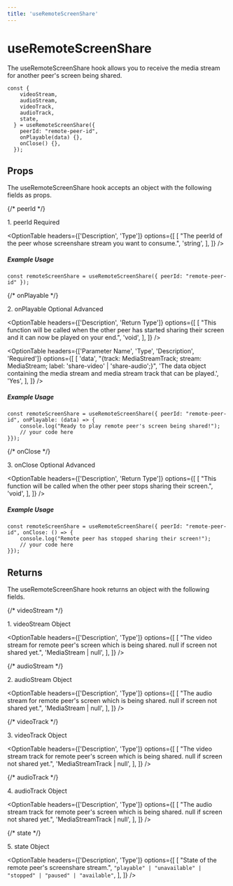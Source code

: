 ```yaml
---
title: 'useRemoteScreenShare'
---
```



# useRemoteScreenShare

The useRemoteScreenShare hook allows you to receive the media stream for another peer's screen being shared.

```tsx
const {
    videoStream,
    audioStream,
    videoTrack,
    audioTrack,
    state,
  } = useRemoteScreenShare({
    peerId: "remote-peer-id",
    onPlayable(data) {},
    onClose() {},
  });
```


## Props
The useRemoteScreenShare hook accepts an object with the following fields as props.

{/* peerId */}
<div className="flex mt-5">
    <span className="font-mono font-semibold">1. peerId</span>
    <span>
        <Pill>Required</Pill>
    </span>
</div>

<OptionTable
  headers={['Description', 'Type']}
  options={[
    [
      "The peerId of the peer whose screenshare stream you want to consume.",
      'string',
    ],
  ]}
/>


##### Example Usage

```tsx
const remoteScreenShare = useRemoteScreenShare({ peerId: "remote-peer-id" });
```

{/* onPlayable */}
<div className="flex mt-5">
    <span className="font-mono font-semibold">2. onPlayable</span>
    <span className="ml-2">
        <Pill>Optional</Pill>
    </span>
    <span className="ml-2">
        <Pill>Advanced</Pill>
    </span>
</div>

<OptionTable
  headers={['Description', 'Return Type']}
  options={[
    [
      "This function will be called when the other peer has started sharing their screen and it can now be played on your end.",
      'void',
    ],
  ]}
/>

<OptionTable
  headers={['Parameter Name', 'Type', 'Description', 'Required']}
  options={[
    [
      'data',
      "{track: MediaStreamTrack; stream: MediaStream; label: 'share-video' | 'share-audio';}",
      'The data object containing the media stream and media stream track that can be played.',
      'Yes',
    ],
  ]}
/>


##### Example Usage

```tsx
const remoteScreenShare = useRemoteScreenShare({ peerId: "remote-peer-id", onPlayable: (data) => {
	console.log("Ready to play remote peer's screen being shared!");
    // your code here
}});
```

{/* onClose */}
<div className="flex mt-5">
    <span className="font-mono font-semibold">3. onClose</span>
    <span className="ml-2">
        <Pill>Optional</Pill>
    </span>
    <span className="ml-2">
        <Pill>Advanced</Pill>
    </span>
</div>

<OptionTable
  headers={['Description', 'Return Type']}
  options={[
    [
      "This function will be called when the other peer stops sharing their screen.",
      'void',
    ],
  ]}
/>

##### Example Usage

```tsx
const remoteScreenShare = useRemoteScreenShare({ peerId: "remote-peer-id", onClose: () => {
	console.log("Remote peer has stopped sharing their screen!");
    // your code here
}});
```

## Returns
The useRemoteScreenShare hook returns an object with the following fields.

{/* videoStream */}
<div className="flex mt-5">
    <span className="font-mono font-semibold">1. videoStream</span>
    <span className="ml-2">
        <Pill>Object</Pill>
    </span>
</div>

<OptionTable
  headers={['Description', 'Type']}
  options={[
    [
      "The video stream for remote peer's screen which is being shared. null if screen not shared yet.",
      'MediaStream | null',
    ],
  ]}
/>

{/* audioStream */}
<div className="flex mt-5">
    <span className="font-mono font-semibold">2. audioStream</span>
    <span className="ml-2">
        <Pill>Object</Pill>
    </span>
</div>

<OptionTable
  headers={['Description', 'Type']}
  options={[
    [
      "The audio stream for remote peer's screen which is being shared. null if screen not shared yet.",
      'MediaStream | null',
    ],
  ]}
/>

{/* videoTrack */}
<div className="flex mt-5">
    <span className="font-mono font-semibold">3. videoTrack</span>
    <span className="ml-2">
        <Pill>Object</Pill>
    </span>
</div>

<OptionTable
  headers={['Description', 'Type']}
  options={[
    [
      "The video stream track for remote peer's screen which is being shared. null if screen not shared yet.",
      'MediaStreamTrack | null',
    ],
  ]}
/>

{/* audioTrack */}
<div className="flex mt-5">
    <span className="font-mono font-semibold">4. audioTrack</span>
    <span className="ml-2">
        <Pill>Object</Pill>
    </span>
</div>

<OptionTable
  headers={['Description', 'Type']}
  options={[
    [
      "The audio stream track for remote peer's screen which is being shared. null if screen not shared yet.",
      'MediaStreamTrack | null',
    ],
  ]}
/>

{/* state */}
<div className="flex mt-5">
    <span className="font-mono font-semibold">5. state</span>
    <span className="ml-2">
        <Pill>Object</Pill>
    </span>
</div>

<OptionTable
  headers={['Description', 'Type']}
  options={[
    [
      "State of the remote peer's screenshare stream.",
      `"playable" | "unavailable" | "stopped" | "paused" | "available"`,
    ],
  ]}
/>